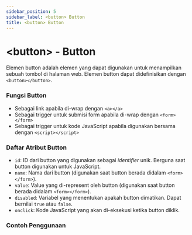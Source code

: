 ```yaml
---
sidebar_position: 5
sidebar_label: <button> Button
title: <button> Button
---
```



# &lt;button&gt; - Button
Elemen button adalah elemen yang dapat digunakan untuk menampilkan sebuah tombol di halaman web. Elemen button dapat didefinisikan dengan `<button></button>`.

### Fungsi Button
- Sebagai link apabila di-wrap dengan `<a></a>`
- Sebagai trigger untuk submisi form apabila di-wrap dengan `<form></form>`
- Sebagai trigger untuk kode JavaScript apabila digunakan bersama dengan `<script></script>`

### Daftar Atribut Button
- `id`: ID dari button yang digunakan sebagai *identifier* unik. Berguna saat button digunakan untuk JavaScript.
- `name`: Nama dari button (digunakan saat button berada didalam `<form></form>`).
- `value`: Value yang di-represent oleh button (digunakan saat button berada didalam `<form></form>`).
- `disabled`: Variabel yang menentukan apakah button dimatikan. Dapat bernilai `true` atau `false`.
- `onclick`: Kode JavaScript yang akan di-eksekusi ketika button diklik.

### Contoh Penggunaan
<Tabs>
    <TabItem value="example1" label="Button" default>
        <CodeEditor defaultValue={buttonExample} />
    </TabItem>
</Tabs> 
